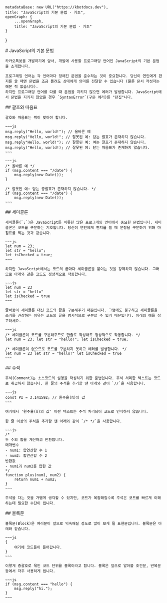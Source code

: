 
    metadataBase: new URL("https://kbotdocs.dev"),
    title: "JavaScript의 기본 문법 - 기초",
    openGraph: {
        ...openGraph,
        title: "JavaScript의 기본 문법 - 기초"
    }
}

<Section>
    # JavaScript의 기본 문법

    카카오톡봇을 개발하기에 앞서, 개발에 사용할 프로그래밍 언어인 JavaScript의 기본 문법을 소개합니다.

    프로그래밍 언어는 각 언어마다 정해진 문법을 준수하는 것이 중요합니다. 당신이 연인에게 편지를 쓸 때엔 문법을 조금 틀려도 상대에게 의미를 전달할 수 있습니다 (물론 문서 작성자는 해본 적 없습니다).
    하지만 프로그래밍 언어를 다룰 때 문법을 지키지 않으면 에러가 발생합니다. JavaScript에서 문법을 지키지 않았을 경우 `SyntaxError`(구문 에러)를 "던집"니다.
</Section>
<Section>
    ## 괄호와 따옴표

    괄호와 따옴표는 짝이 맞아야 합니다.

    ~~~js
    msg.reply("Hello, world!"); // 올바른 예
    msg.reply("Hello, world!"; // 잘못된 예: 닫는 괄호가 존재하지 않습니다.
    msg.reply"Hello, world!"); // 잘못된 예: 여는 괄호가 존재하지 않습니다.
    msg.reply("Hello, world!); // 잘못된 예: 닫는 따옴표가 존재하지 않습니다.
    ~~~

    ~~~js
    /* 올바른 예 */
    if (msg.content === "/date") {
        msg.reply(new Date());
    }

    /* 잘못된 예: 닫는 중괄호가 존재하지 않습니다. */
    if (msg.content === "/date") {
        msg.reply(new Date());
    ~~~
</Section>
<Section>
    ## 세미콜론

    세미콜론(`;`)은 JavaScript를 비롯한 많은 프로그래밍 언어에서 중요한 문법입니다. 세미콜론은 코드를 구분하는 기호입니다. 당신이 연인에게 편지를 쓸 때 문장을 구분하기 위해 마침표를 찍는 것과 같습니다.

    ~~~js
    let num = 23;
    let str = "hello";
    let isChecked = true;
    ~~~

    하지만 JavaScript에서는 코드의 끝마다 세미콜론을 붙이는 것을 강제하지 않습니다. 그러므로 아래와 같은 코드도 정상적으로 작동합니다.

    ~~~js
    let num = 23
    let str = "hello"
    let isChecked = true
    ~~~

    줄바꿈이 세미콜론 대신 코드의 끝을 구분해주기 때문입니다. 그럼에도 불구하고 세미콜론을 쓰기를 권장하는 이유는 코드의 끝을 명시적으로 구분할 수 있기 때문입니다. 아래의 예를 참고하세요.

    ~~~js
    /* 세미콜론이 코드를 구분해주므로 한줄로 작성해도 정상적으로 작동합니다. */
    let num = 23; let str = "hello!"; let isChecked = true;

    /* 세미콜론이 없으므로 코드를 구분하지 못하고 에러를 발생합니다. */
    let num = 23 let str = "hello!" let isChecked = true
    ~~~
</Section>
<Section>
    ## 주석

    주석(Comment)는 소스코드의 설명을 작성하기 위한 문법입니다. 주석 처리한 텍스트는 코드로 취급하지 않습니다. 한 줄의 주석을 추가할 땐 아래와 같이 `//`을 사용합니다.

    ~~~js
    const PI = 3.141592; // 원주율(π)의 값
    ~~~

    여기에서 '원주율(π)의 값' 이란 텍스트는 주석 처리되어 코드로 인식하지 않습니다.

    한 줄 이상의 주석을 추가할 땐 아래와 같이 `/* */`을 사용합니다.

    ~~~js
    /*
    두 수의 합을 계산하고 반환합니다.
    매개변수
    - num1: 합연산할 수 1
    - num2: 합연산할 수 2
    반환값
    - num1과 num2를 합한 값
    */
    function plus(num1, num2) {
        return num1 + num2;
    }
    ~~~

    주석을 다는 것을 가볍게 생각할 수 있지만, 코드가 복잡해질수록 주석은 코드를 빠르게 이해하는데 필요한 수단이 됩니다.
</Section>
<Section>
    ## 블록문

    블록문(Block)은 여러분이 앞으로 익숙해질 정도로 많이 보게 될 표현문입니다. 블록문은 아래와 같습니다.

    ~~~js
    {
        여기에 코드들이 들어갑니다.
    }
    ~~~

    이렇게 중괄호로 묶인 코드 단위를 블록이라고 합니다. 블록은 앞으로 알아볼 조건문, 반복문 등에서 자주 사용하게 됩니다.

    ~~~js
    if (msg.content === "hello") {
        msg.reply("hi.");
    }
    ~~~
</Section>
<Section>
    <MileStone previous={Docs[3].children[2]} next={Docs[3].children[4]} />
</Section>